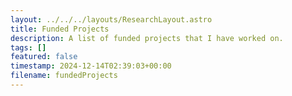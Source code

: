```yaml
---
layout: ../../../layouts/ResearchLayout.astro
title: Funded Projects
description: A list of funded projects that I have worked on.
tags: []
featured: false
timestamp: 2024-12-14T02:39:03+00:00
filename: fundedProjects
---
```


<div class="grid gap-6">

<FundedProject
    id="1"
    title="Virtual Labs, Phase II and III"
    role="Co-PI"
    period="2016-2020"
    sponsor="MHRD, Govt. of India"
    partners="IITs at Bombay, Delhi, Guwahati, Kanpur, Kharagpur, Roorkee, Amrita University, COE Pune, Dayalbagh University, NIT Surathkal"
    budget="Rs. 100 Crores for 5 years"
/>

<FundedProject
    id="2"
    title="State Variable Approach to the Model-Driven Development of Software for Reactive Systems"
    role="PI"
    period="2011-2013"
    sponsor="Siemens India, Bangalore"
    budget="Rs. 14 Lakhs"
/>

<FundedProject
    id="3"
    title="Distributed Model Checking"
    role="Co-PI"
    period="2014-2016"
    sponsor="Hitachi India Limited"
    budget="Rs. 15 Lakhs"
/>

<FundedProject
    id="4"
    title="Virtual Labs Phase I"
    period="2010-2014"
    sponsor="Virtual Labs consortium under the Virtual Labs main phase project"
    budget="Rs. 3.3 Crores"
/>

<FundedProject
    id="5"
    title="European Commission Erasmus Mundus External Cooperation Window"
    role="Co-PI"
    period="2008-2009"
    sponsor="European Research and Educational Collaboration with Asia Project for Academic Mobility"
    notes="Institute Coordinator for IIITMK"
    website="http://www.mrtc.mdh.se/eureca/"
    budget="10,000 Euro"
/>

<FundedProject
    id="6"
    title="Information Security Education and Awareness (ISEA)"
    role="PI"
    period="2006-2009"
    sponsor="Ministry of Information Technology, Government of India"
    notes="Principal Investigator at Participating Institution IIITM-K"
    budget="Rs. 3 Lakhs per annum"
/>

<FundedProject
    id="7"
    title="Police Portal for Community Interaction"
    role="Co-PI"
    period="2004-2005"
    sponsor="Government of Kerala"
    budget="Rs. 2.9 Lakhs"
/>

</div>